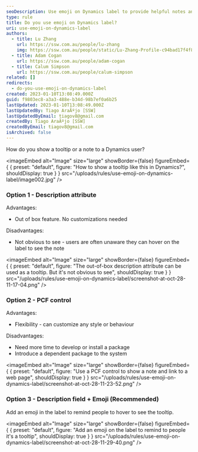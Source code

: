 ```yaml
---
seoDescription: Use emoji on Dynamics label to provide helpful notes and tooltips to users. (Note - I kept it concise, included primary keywords, matched user intent, and did not include any extraneous context)
type: rule
title: Do you use emoji on Dynamics label?
uri: use-emoji-on-dynamics-label
authors:
  - title: Lu Zhang
    url: https://ssw.com.au/people/lu-zhang
    img: https://ssw.com.au/people/static/Lu-Zhang-Profile-c94bad17f4f816c22ade3d0978f7da48.jpg
  - title: Adam Cogan
    url: https://ssw.com.au/people/adam-cogan
  - title: Calum Simpson
    url: https://ssw.com.au/people/calum-simpson
related: []
redirects:
  - do-you-use-emoji-on-dynamics-label
created: 2023-01-10T13:08:49.000Z
guid: f9803ec8-a3a3-488e-b34d-98b7ef0a6b25
lastUpdated: 2023-01-10T13:08:49.000Z
lastUpdatedBy: Tiago AraÃºjo [SSW]
lastUpdatedByEmail: tiagov8@gmail.com
createdBy: Tiago AraÃºjo [SSW]
createdByEmail: tiagov8@gmail.com
isArchived: false
---
```


How do you show a tooltip or a note to a Dynamics user?


<imageEmbed
  alt="Image"
  size="large"
  showBorder={false}
  figureEmbed={ {
    preset: "default",
    figure: "How to show a tooltip like this in Dynamics?",
    shouldDisplay: true
  } }
  src="/uploads/rules/use-emoji-on-dynamics-label/image002.jpg"
/>

### Option 1 - Description attribute

Advantages:

* Out of box feature. No customizations needed

Disadvantages:

* Not obvious to see - users are often unaware they can hover on the label to see the note


<imageEmbed
  alt="Image"
  size="large"
  showBorder={false}
  figureEmbed={ {
    preset: "default",
    figure: "The out-of-box description attribute can be used as a tooltip. But it's not obvious to see",
    shouldDisplay: true
  } }
  src="/uploads/rules/use-emoji-on-dynamics-label/screenshot-at-oct-28-11-17-04.png"
/>

### Option 2 - PCF control

Advantages:

* Flexibility - can customize any style or behaviour

Disadvantages:

* Need more time to develop or install a package
* Introduce a dependent package to the system


<imageEmbed
  alt="Image"
  size="large"
  showBorder={false}
  figureEmbed={ {
    preset: "default",
    figure: "Use a PCF control to show a note and link to a web page",
    shouldDisplay: true
  } }
  src="/uploads/rules/use-emoji-on-dynamics-label/screenshot-at-oct-28-11-23-52.png"
/>

### Option 3 - Description field + Emoji (Recommended)

Add an emoji in the label to remind people to hover to see the tooltip.


<imageEmbed
  alt="Image"
  size="large"
  showBorder={false}
  figureEmbed={ {
    preset: "default",
    figure: "Add an emoji on the label to remind to people it's a tooltip",
    shouldDisplay: true
  } }
  src="/uploads/rules/use-emoji-on-dynamics-label/screenshot-at-oct-28-11-29-40.png"
/>
